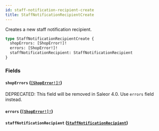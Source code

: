 ```yaml
---
id: staff-notification-recipient-create
title: StaffNotificationRecipientCreate
---
```


Creates a new staff notification recipient.

```graphql
type StaffNotificationRecipientCreate {
  shopErrors: [ShopError!]!
  errors: [ShopError!]!
  staffNotificationRecipient: StaffNotificationRecipient
}
```

### Fields

#### `shopErrors` ([`[ShopError!]!`](/developer/api-reference/objects/shop-error))

<span class="badge badge--warning">DEPRECATED: This field will be removed in Saleor 4.0. Use `errors` field instead.</span>

#### `errors` ([`[ShopError!]!`](/developer/api-reference/objects/shop-error))

#### `staffNotificationRecipient` ([`StaffNotificationRecipient`](/developer/api-reference/objects/staff-notification-recipient))
